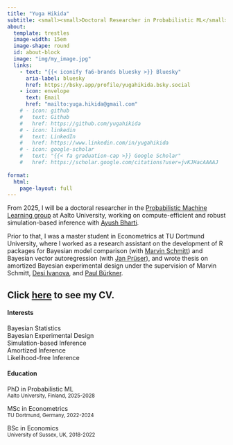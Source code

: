 ```yaml
---
title: "Yuga Hikida"
subtitle: <small><small>Doctoral Researcher in Probabilistic ML</small></small>
about:
  template: trestles
  image-width: 15em
  image-shape: round
  id: about-block
  image: "img/my_image.jpg"
  links:
    - text: "{{< iconify fa6-brands bluesky >}} Bluesky"
      aria-label: bluesky
      href: https://bsky.app/profile/yugahikida.bsky.social
    - icon: envelope
      text: Email
      href: "mailto:yuga.hikida@gmail.com"
    # - icon: github
    #   text: Github
    #   href: https://github.com/yugahikida
    # - icon: linkedin
    #   text: LinkedIn
    #   href: https://www.linkedin.com/in/yugahikida
    # - icon: google-scholar
    #   text: "{{< fa graduation-cap >}} Google Scholar"
    #   href: https://scholar.google.com/citations?user=jvKJHacAAAAJ
    
format:
  html:
    page-layout: full
---
```

::: {#about-block}
From 2025, I will be a doctoral researcher in the [Probabilistic Machine Learning group](https://research.cs.aalto.fi/pml/) 
at Aalto University, working on compute-efficient and robust 
simulation-based inference with [Ayush Bharti](https://bharti-ayush.github.io/).

Prior to that, I was a master student in Econometrics at TU Dortmund University, 
where I worked as a research assistant on the development of R packages for 
Bayesian model comparison (with [Marvin Schmitt](https://www.marvinschmitt.com/)) 
and Bayesian vector autoregression (with [Jan Prüser](https://sites.google.com/view/janprueser/welcome)),
and wrote thesis on amortized Bayesian experimental design under the supervision of Marvin Schmitt,
[Desi Ivanova](https://desirivanova.com/), and [Paul Bürkner](https://paulbuerkner.com/).

Click [here](cv/index.qmd) to see my CV.
---
::::{.grid}
::: {.g-col-12 .g-col-sm-6}
#### Interests
Bayesian Statistics <br>
Bayesian Experimental Design <br>
Simulation-based Inference <br>
Amortized Inference <br>
Likelihood-free Inference
:::
::: {.g-col-12 .g-col-sm-6}
#### Education
::: {.smaller}
PhD in Probabilistic ML<br>
<small>Aalto University, Finland, 2025-2028</small>

MSc in Econometrics<br>
<small>TU Dortmund, Germany, 2022-2024</small>

BSc in Economics<br>
<small>University of Sussex, UK, 2018-2022</small>
:::
:::
::::

:::

